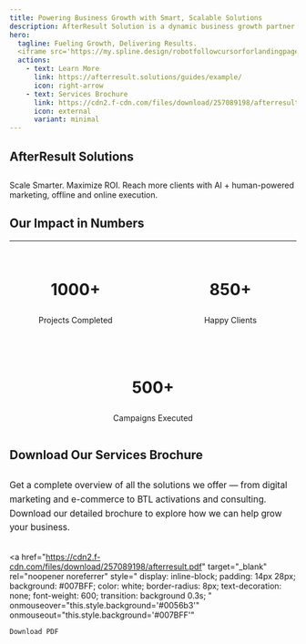 ```yaml
---
title: Powering Business Growth with Smart, Scalable Solutions
description: AfterResult Solution is a dynamic business growth partner specializing in lead generation, digital marketing, and brand development. We help businesses—big or small—connect with their target audience through strategic online and offline marketing solutions designed to deliver measurable results. Our expertise spans from social media management and SEO to targeted campaigns that boost visibility, engagement, and conversions. At AfterResult Solution, we are committed to driving real impact for our clients by transforming prospects into loyal customers, helping brands grow sustainably in a competitive market.
hero:
  tagline: Fueling Growth, Delivering Results.
  <iframe src='https://my.spline.design/robotfollowcursorforlandingpage-6WemaNUEqIKzMtPZ9fpaaDkq/' frameborder='0' width='100%' height='100%'></iframe>
  actions:
    - text: Learn More
      link: https://afterresult.solutions/guides/example/
      icon: right-arrow
    - text: Services Brochure
      link: https://cdn2.f-cdn.com/files/download/257089198/afterresult.pdf
      icon: external
      variant: minimal
---
```



## AfterResult Solutions

<section class="hero">
  <h1></h1>
  <p>Scale Smarter. Maximize ROI. Reach more clients with AI + human-powered marketing, offline and online execution.</p>
</section>


## Our Impact in Numbers

---

<section class="hero">
<h1></h1>

<div style="
display: flex;
flex-wrap: wrap;
justify-content: center;
gap: 40px;
max-width: 1000px;
margin: 0 auto;
text-align: center;
">
<div style="flex: 1 1 200px;">
<h3 style="font-size:2em; color:inherit;">1000+</h3>
<p style="color:inherit;">Projects Completed</p>
</div>

<div style="flex: 1 1 200px;">
<h3 style="font-size:2em; color:inherit;">850+</h3>
<p style="color:inherit;">Happy Clients</p>
</div>

<div style="flex: 1 1 200px;">
<h3 style="font-size:2em; color:inherit;">500+</h3>
<p style="color:inherit;">Campaigns Executed</p>
</div>

</div>
</section>


## Download Our Services Brochure

<section class="hero">
  <h1></h1>
  <p style="max-width: 700px; margin: 0 auto 30px; font-size: 1.1em; line-height: 1.6; color: inherit;">
    Get a complete overview of all the solutions we offer — from digital marketing and e-commerce to BTL activations and consulting. Download our detailed brochure to explore how we can help grow your business.
  </p>

  <a 
    href="https://cdn2.f-cdn.com/files/download/257089198/afterresult.pdf" 
    target="_blank" 
    rel="noopener noreferrer"
    style="
      display: inline-block;
      padding: 14px 28px;
      background: #007BFF;
      color: white;
      border-radius: 8px;
      text-decoration: none;
      font-weight: 600;
      transition: background 0.3s;
    "
    onmouseover="this.style.background='#0056b3'" 
    onmouseout="this.style.background='#007BFF'"
  >
    Download PDF
  </a>
</section>
